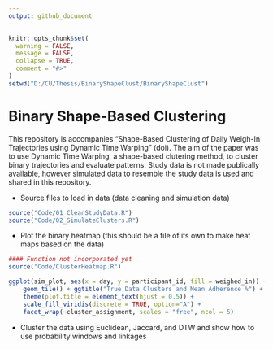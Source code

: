 ```yaml
---
output: github_document
---
```


<!-- README.md is generated from README.Rmd. Please edit that file -->

```r
knitr::opts_chunk$set(
  warning = FALSE, 
  message = FALSE, 
  collapse = TRUE,
  comment = "#>"
)
setwd("D:/CU/Thesis/BinaryShapeClust/BinaryShapeClust")
```

# Binary Shape-Based Clustering

<!-- badges: start -->
<!-- badges: end -->

This repository is accompanies "Shape-Based Clustering of Daily Weigh-In Trajectories using Dynamic 
Time Warping" (doi). The aim of the paper was to use Dynamic Time Warping, a shape-based clutering method, to cluster binary trajectories and evaluate patterns. Study data is not made publically available, however simulated data to resemble the study data is used and shared in this repository. 

- Source files to load in data (data cleaning and simulation data)       

```r
source("Code/01_CleanStudyData.R")
source("Code/02_SimulateClusters.R")
```

- Plot the binary heatmap (this should be a file of its own to make heat maps based on the data) 

```r
#### Function not incorporated yet
source("Code/ClusterHeatmap.R")

ggplot(sim_plot, aes(x = day, y = participant_id, fill = weighed_in)) +
    geom_tile() + ggtitle("True Data Clusters and Mean Adherence %") + 
    theme(plot.title = element_text(hjust = 0.5)) + 
    scale_fill_viridis(discrete = TRUE, option="A") +
    facet_wrap(~cluster_assignment, scales = "free", ncol = 5)
```


- Cluster the data using Euclidean, Jaccard, and DTW and show how to use probability windows and linkages
